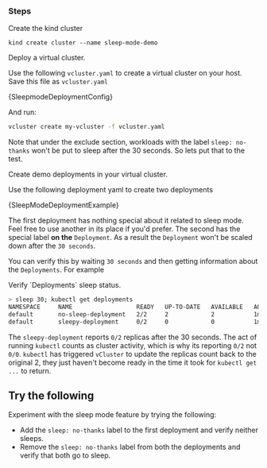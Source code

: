 

### Steps

<Flow id="sleepmode-deployment-example" title="Sleep Mode Deployment Example" description="This example demonstrates how to configure and manage sleep mode functionality in virtual clusters without using an agent.">

<Step>

Create the kind cluster

```shell title="create kind cluster"
kind create cluster --name sleep-mode-demo
```

</Step>

<Step>
Deploy a virtual cluster.

Use the following `vcluster.yaml` to create a virtual cluster on your host.  Save this file as `vcluster.yaml`

<CodeBlock title="vCluster config for auto sleep" language="yaml">{SleepmodeDeploymentConfig}</CodeBlock>

And run:

```bash title="Create vCluster with autoSleep config"
vcluster create my-vcluster -f vcluster.yaml
```

Note that under the exclude section, workloads with the label `sleep: no-thanks` won't be put to sleep after the 30 seconds.
So lets put that to the test.
</Step>

<Step>

Create demo deployments in your virtual cluster.

Use the following deployment yaml to create two deployments

<CodeBlock title="example deployments" language="yaml">{SleepModeDeploymentExample}</CodeBlock>


The first deployment has nothing special about it related to sleep mode.  Feel free to use another in its place if you'd
prefer.  The second has the special label **on the** `Deployment`.  As a result the `Deployment` won't be scaled down after the `30 seconds`.

You can verify this by waiting `30 seconds` and then getting information about the `Deployments`.  For example
</Step>


<Step>
Verify `Deployments` sleep status.

```bash title="deployment sleep check"
> sleep 30; kubectl get deployments
NAMESPACE     NAME                  READY   UP-TO-DATE   AVAILABLE   AGE
default       no-sleep-deployment   2/2     2            2           1m
default       sleepy-deployment     0/2     0            0           1m
```

The `sleepy-deployment` reports `0/2` replicas after the 30 seconds.  The act of running `kubectl` counts as cluster activity,
which is why its reporting `0/2` not `0/0`.  `kubectl` has triggered `vCluster` to update the replicas count back to the original 2,
they just haven't become ready in the time it took for `kubectl get ...` to return.

</Step>

</Flow>

## Try the following

Experiment with the sleep mode feature by trying the following:

 - Add the `sleep: no-thanks` label to the first deployment and verify neither sleeps.
 - Remove the `sleep: no-thanks` label from both the deployments and verify that both go to sleep.
